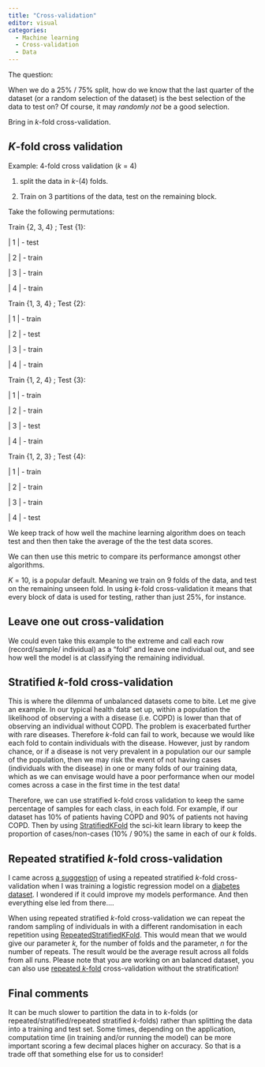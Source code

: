 ```yaml
---
title: "Cross-validation"
editor: visual
categories:
  - Machine learning
  - Cross-validation
  - Data
---
```


The question:

When we do a 25% / 75% split, how do we know that the last quarter of the dataset (or a random selection of the dataset) is the best selection of the data to test on? Of course, it may *randomly not* be a good selection.

Bring in *k*-fold cross-validation.

## *K*-fold cross validation

Example: 4-fold cross validation (*k* = 4)

 1. split the data in *k*-(4) folds.

2. Train on 3 partitions of the data, test on the remaining block.

Take the following permutations:

Train {2, 3, 4} ; Test {1}:

\| 1 \| - test

\| 2 \| - train

\| 3 \| - train

\| 4 \| - train

Train {1, 3, 4} ; Test {2}:

\| 1 \| - train

\| 2 \| - test

\| 3 \| - train

\| 4 \| - train

Train {1, 2, 4} ; Test {3}:

\| 1 \| - train

\| 2 \| - train

\| 3 \| - test

\| 4 \| - train

Train {1, 2, 3} ; Test {4}:

\| 1 \| - train

\| 2 \| - train

\| 3 \| - train

\| 4 \| - test

We keep track of how well the machine learning algorithm does on teach test and then then take the average of the the test data scores.

We can then use this metric to compare its performance amongst other algorithms.

*K* = 10, is a popular default. Meaning we train on 9 folds of the data, and test on the remaining unseen fold. In using *k*-fold cross-validation it means that every block of data is used for testing, rather than just 25%, for instance.

## Leave one out cross-validation

We could even take this example to the extreme and call each row (record/sample/ individual) as a "fold" and leave one individual out, and see how well the model is at classifying the remaining individual.

## Stratified *k*-fold cross-validation

This is where the dilemma of unbalanced datasets come to bite. Let me give an example. In our typical health data set up, within a population the likelihood of observing a with a disease (i.e. COPD) is lower than that of observing an individual without COPD. The problem is exacerbated further with rare diseases. Therefore *k*-fold can fail to work, because we would like each fold to contain individuals with the disease. However, just by random chance, or if a disease is not very prevalent in a population our our sample of the population, then we may risk the event of not having cases (individuals with the disease) in one or many folds of our training data, which as we can envisage would have a poor performance when our model comes across a case in the first time in the test data!

Therefore, we can use stratified k-fold cross validation to keep the same percentage of samples for each class, in each fold. For example, if our dataset has 10% of patients having COPD and 90% of patients not having COPD. Then by using [StratifiedKFold](https://scikit-learn.org/stable/modules/generated/sklearn.model_selection.StratifiedKFold.html) the sci-kit learn library to keep the proportion of cases/non-cases (10% / 90%) the same in each of our *k* folds.

## Repeated stratified *k*-fold cross-validation

I came across [a suggestion](https://machinelearningmastery.com/multinomial-logistic-regression-with-python/) of using a repeated stratified *k*-fold cross-validation when I was training a logistic regression model on a [diabetes dataset](https://www.kaggle.com/datasets/alexteboul/diabetes-health-indicators-dataset). I wondered if it could improve my models performance. And then everything else led from there....

When using repeated stratified *k*-fold cross-validation we can repeat the random sampling of individuals in with a different randomisation in each repetition using [RepeatedStratifiedKFold](https://scikit-learn.org/stable/modules/generated/sklearn.model_selection.RepeatedStratifiedKFold.html). This would mean that we would give our parameter *k,* for the number of folds and the parameter, *n* for the number of repeats. The result would be the average result across all folds from all runs. Please note that you are working on an balanced dataset, you can also use [repeated *k-*fold](https://scikit-learn.org/stable/modules/generated/sklearn.model_selection.RepeatedKFold.html) cross-validation without the stratification!

## Final comments

It can be much slower to partition the data in to *k*-folds (or repeated/stratified/repeated stratified *k*-folds) rather than splitting the data into a training and test set. Some times, depending on the application, computation time (in training and/or running the model) can be more important scoring a few decimal places higher on accuracy. So that is a trade off that something else for us to consider!
